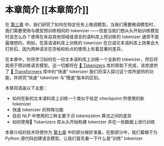 # 本章简介 [[本章简介]]

<CourseFloatingBanner
    chapter={6}
    classNames="absolute z-10 right-0 top-0"
/>

在 [第三章](/course/chapter3) 中，我们研究了如何在特定任务上微调模型。当我们需要微调模型时，我们需要使用与模型预训练相同的 tokenizer ——但是当我们想从头开始训练模型时该怎么办？使用在来自其他领域或语言的语料库上预训练的 tokenizer 通常不是最理想的。例如，在英语语料库上训练的 tokenizer 在日语文本语料库上效果会大打折扣，因为两种语言在空格和标点的使用上有着显著的差异。

在本章中，你将学习如何在一份文本语料库上训练一个全新的 tokenizer，然后将其用于预训练语言模型。这一切都将在 [🤗 Tokenizers](https://github.com/huggingface/tokenizers) 库的帮助下完成，该库提供了 [🤗 Transformers](https://github.com/huggingface/transformers) 库中的“快速” tokenizer 我们将深入探讨这个库所提供的功能，并研究“快速” tokenizer 与“慢速”版本的区别。

本章将涵盖以下主题：

* 如何在新的文本语料库上训练一个类似于给定 checkpoint 所使用的新 tokenizer
* 快速 tokenizer 的特殊功能
* 目前 NLP 中使用的三种主要子词 tokenization 算法之间的差异
* 如何使用🤗 Tokenizers 库从头开始构建 tokenizer 并在一些数据上进行训练

本章介绍的技术将使你为 [第七章](/course/chapter7/6) 中的部分做好准备，在那部分中，我们着眼于为 Python 源代码创建语言模型。让我们首先看一下什么是“训练” tokenizer 